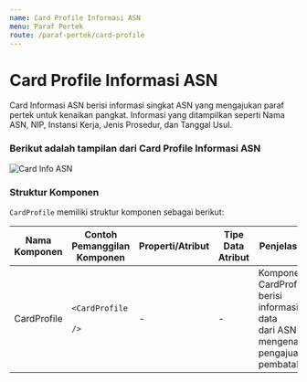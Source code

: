 ```yaml
---
name: Card Profile Informasi ASN
menu: Paraf Pertek
route: /paraf-pertek/card-profile
---
```


# Card Profile Informasi ASN

Card Informasi ASN berisi informasi singkat ASN yang mengajukan
paraf pertek untuk kenaikan pangkat. Informasi yang ditampilkan seperti
Nama ASN, NIP, Instansi Kerja, Jenis Prosedur, dan Tanggal Usul.


### Berikut adalah tampilan dari Card Profile Informasi ASN
![Card Info ASN](../../src/img/paraf-pertek/PP_CardProfile.png)


### Struktur Komponen

`CardProfile` memiliki struktur komponen sebagai berikut:

| Nama Komponen | Contoh Pemanggilan <br/> Komponen                                                                                              | Properti/Atribut | Tipe Data <br/> Atribut | Penjelasan                                                                                                    |
| ------------- | ------------------------------------------------------------------------------------------------------------------------------ | ---------------- | ----------------------- | ------------------------------------------------------------------------------------------------------------- |
| CardProfile   | `<CardProfile` <br/> &nbsp;&nbsp;&nbsp;&nbsp;&nbsp;<br/> `/>`                                                                  | -                | -                       | Komponen CardProfile berisi informasi data <br/> dari ASN mengenai pengajuan pembatalan                             |



